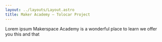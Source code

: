 ```yaml
---
layout: ../layouts/Layout.astro
title: Maker Academy – Tolocar Project
---
```



<Navigation />
<WideCard title="Makerspace Academy">Lorem ipsum Makerspace Academy is a wonderful place to learn we offer you this and that</WideCard>
<div class="container-width">
  <div class="w-full my-8 grid grid-cols-2 gap-16">
    <Course
      course={{
        title: "Hello",
        img: "https://picsum.photos/1280/720?random=1",
        items: [{ title: "Bla bla Lesson", target: "#" }, { title: "Another lesson", target: "#" }],
      }}
    >
    </Course>
  </div>
</div>

<Footer className="!bg-tolo-light-grey" />
